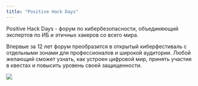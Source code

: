 ```yaml
---
title: "Positive Hack Days"
---
```

Positive Hack Days - форум по кибербезопасности, объединяющий экспертов по ИБ и этичных хакеров со всего мира.

Впервые за 12 лет форум преобразится в открытый киберфестиваль с отдельными зонами для профессионалов и широкой аудитории. Любой желающий сможет узнать, как устроен цифровой мир, принять участие в квестах и повысить уровень своей защищенности.

![](images\ph.jpg)